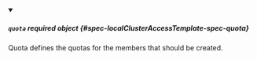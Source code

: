 


<details className="config-field" data-expandable="true" open>
<summary>

##### `quota` <span className="config-field-required" data-required="false">required</span> <span className="config-field-type">object</span> <span className="config-field-default"></span> <span className="config-field-enum"></span> {#spec-localClusterAccessTemplate-spec-quota}

Quota defines the quotas for the members that should be created.

</summary>

<PartialQuotareference />


</details>
